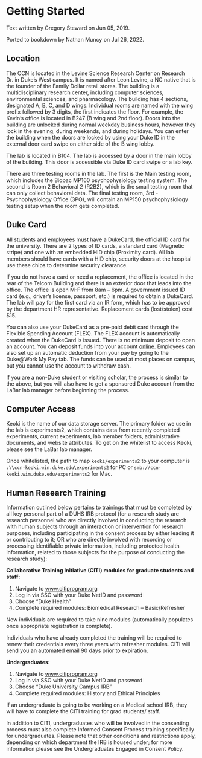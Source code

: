 # Getting Started {#getting-started}

Text written by Gregory Steward on Jun 05, 2019.

Ported to bookdown by Nathan Muncy on Jul 26, 2022.

## Location

The CCN is located in the Levine Science Research Center on Research Dr. in Duke’s West campus. It is named after Leon Levine, a NC native that is the founder of the Family Dollar retail stores. The building is a multidisciplinary research center, including computer sciences, environmental sciences, and pharmacology. The building has 4 sections, designated A, B, C, and D wings. Individual rooms are named with the wing prefix followed by 3 digits, the first indicates the floor. For example, the Kevin’s office is located in B247 (B wing and 2nd floor). Doors into the building are unlocked during normal weekday business hours, however they lock in the evening, during weekends, and during holidays. You can enter the building when the doors are locked by using your Duke ID in the external door card swipe on either side of the B wing lobby.

The lab is located in B104. The lab is accessed by a door in the main lobby of the building. This door is accessible via Duke ID card swipe or a lab key.

There are three testing rooms in the lab. The first is the Main testing room, which includes the Biopac MP160 psychophysiology testing system. The second is Room 2 Behavioral 2 (R2B2), which is the small testing room that can only collect behavioral data. The final testing room, 3rd - Psychophysiology Office (3PO), will contain an MP150 psychophysiology testing setup when the room gets completed.


## Duke Card

All students and employees must have a DukeCard, the official ID card for the university. There are 2 types of ID cards, a standard card (Magnetic stripe) and one with an embedded HID chip (Proximity card). All lab members should have cards with a HID chip, security doors at the hospital use these chips to determine security clearance.

If you do not have a card or need a replacement, the office is located in the rear of the Telcom Building and there is an exterior door that leads into the office. The office is open M-F from 8am – 6pm. A government issued ID card (e.g., driver’s license, passport, etc.) is required to obtain a DukeCard. The lab will pay for the first card via an IR form, which has to be approved by the department HR representative. Replacement cards (lost/stolen) cost $15.

You can also use your DukeCard as a pre-paid debit card through the Flexible Spending Account (FLEX). The FLEX account is automatically created when the DukeCard is issued. There is no minimum deposit to open an account. You can deposit funds into your account [online](http://dukecard.duke.edu/manage/index.php). Employees can also set up an automatic deduction from your pay by going to the Duke\@Work My Pay tab. The funds can be used at most places on campus, but you cannot use the account to withdraw cash.

If you are a non-Duke student or visiting scholar, the process is similar to the above, but you will also have to get a sponsored Duke account from the LaBar lab manager before beginning the process.


## Computer Access

Keoki is the name of our data storage server. The primary folder we use in the lab is experiments2, which contains data from recently completed experiments, current experiments, lab member folders, administrative documents, and website attributes. To get on the whitelist to access Keoki, please see the LaBar lab manager.

Once whitelisted, the path to map `keoki/experiments2` to your computer is `:\\ccn-keoki.win.duke.edu\experiments2` for PC or `smb://ccn-keoki.wim.duke.edu/experiments2` for Mac.


## Human Research Training

Information outlined below pertains to trainings that must be completed by all key personal part of a DUHS IRB protocol (for a research study are research personnel who are directly involved in conducting the research with human subjects through an interaction or intervention for research purposes, including participating in the consent process by either leading it or contributing to it; OR who are directly involved with recording or processing identifiable private information, including protected health information, related to those subjects for the purpose of conducting the research study):

**Collaborative Training Initiative (CITI) modules for graduate students and staff:**

1. Navigate to [www.citiprogram.org](www.citiprogram.org)
2. Log in via SSO with your Duke NetID and password
3. Choose “Duke Health”
4. Complete required modules: Biomedical Research – Basic/Refresher

New individuals are required to take nine modules (automatically populates once appropriate registration is complete).

Individuals who have already completed the training will be required to renew their credentials every three years with refresher modules. CITI will send you an automated email 90 days prior to expiration.


**Undergraduates:**

1. Navigate to [www.citiprogram.org](www.citiprogram.org)
2. Log in via SSO with your Duke NetID and password
3. Choose “Duke University Campus IRB”
4. Complete required modules: History and Ethical Principles

If an undergraduate is going to be working on a Medical school IRB, they will have to complete the CITI training for grad students/ staff.

In addition to CITI, undergraduates who will be involved in the consenting process must also complete Informed Consent Process training specifically for undergraduates. Please note that other conditions and restrictions apply, depending on which department the IRB is housed under; for more information please see the Undergraduates Engaged in Consent Policy.

